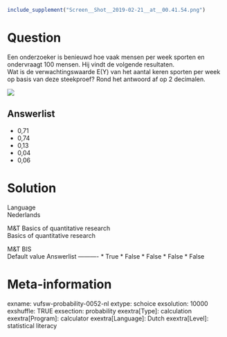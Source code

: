 ```r
include_supplement("Screen__Shot__2019-02-21__at__00.41.54.png")
```

Question
========
Een onderzoeker is benieuwd hoe vaak mensen per week sporten en
ondervraagt 100 mensen. Hij vindt de volgende resultaten.  
Wat is de verwachtingswaarde E(Y) van het aantal keren sporten per week
op basis van deze steekproef? Rond het antwoord af op 2 decimalen.   
  
![](Screen__Shot__2019-02-21__at__00.41.54.png)

Answerlist
----------
* 0,71
* 0,74
* 0,13
* 0,04
* 0,06

Solution
========











Language  
Nederlands

M&T Basics of quantitative research  
Basics of quantitative research

M&T BIS  
Default value
Answerlist
----------
* True
* False
* False
* False
* False

Meta-information
================
exname: vufsw-probability-0052-nl
extype: schoice
exsolution: 10000
exshuffle: TRUE
exsection: probability
exextra[Type]: calculation
exextra[Program]: calculator
exextra[Language]: Dutch
exextra[Level]: statistical literacy

